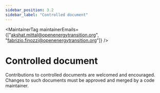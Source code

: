 ```yaml
---
sidebar_position: 3.2
sidebar_label: "Controlled document"
---
```



<MaintainerTag maintainerEmails={["akshat.mittal@openenergytransition.org", "fabrizio.finozzi@openenergytransition.org"]} />

# Controlled document

Contributions to controlled documents are welcomed and encouraged. Changes to such documents must be approved and merged by a code maintainer.




